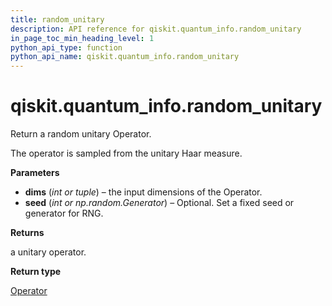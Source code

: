 ```yaml
---
title: random_unitary
description: API reference for qiskit.quantum_info.random_unitary
in_page_toc_min_heading_level: 1
python_api_type: function
python_api_name: qiskit.quantum_info.random_unitary
---
```


# qiskit.quantum\_info.random\_unitary

<Function id="qiskit.quantum_info.random_unitary" github="https://github.com/qiskit/qiskit/tree/stable/0.17/qiskit/quantum_info/operators/random.py" signature="random_unitary(dims, seed=None)">
  Return a random unitary Operator.

  The operator is sampled from the unitary Haar measure.

  **Parameters**

  *   **dims** (*int or tuple*) – the input dimensions of the Operator.
  *   **seed** (*int or np.random.Generator*) – Optional. Set a fixed seed or generator for RNG.

  **Returns**

  a unitary operator.

  **Return type**

  [Operator](qiskit.quantum_info.Operator "qiskit.quantum_info.Operator")
</Function>

